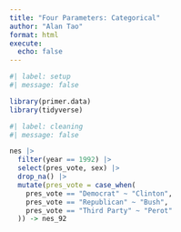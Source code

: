 ```yaml
---
title: "Four Parameters: Categorical"
author: "Alan Tao"
format: html
execute:
  echo: false
---
```



```r
#| label: setup
#| message: false

library(primer.data)
library(tidyverse)
```

```r
#| label: cleaning
#| message: false

nes |> 
  filter(year == 1992) |>
  select(pres_vote, sex) |>
  drop_na() |> 
  mutate(pres_vote = case_when(
    pres_vote == "Democrat" ~ "Clinton",
    pres_vote == "Republican" ~ "Bush",
    pres_vote == "Third Party" ~ "Perot"
  )) -> nes_92
```

